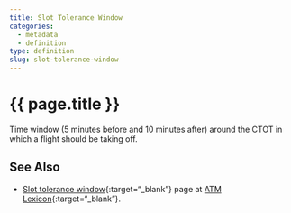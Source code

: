 ```yaml
---
title: Slot Tolerance Window
categories:
  - metadata
  - definition
type: definition
slug: slot-tolerance-window
---
```

# {{ page.title }}

Time window (5 minutes before and 10 minutes after) around the CTOT in which a flight should be taking off.

## See Also

* [Slot tolerance window][stw]{:target="_blank"} page at [ATM Lexicon][lexi]{:target="_blank"}.


[stw]: <https://ext.eurocontrol.int/lexicon/index.php/Slot_Tolerance_Window> "Slot tolerance window"
[lexi]: <https://ext.eurocontrol.int/lexicon/index.php/Main_Page> "ATM Lexicon"

